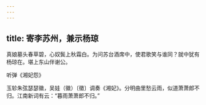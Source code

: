 ```yaml
---
---
---
```

title: 寄李苏州，兼示杨琼
---



真娘墓头春草碧，心奴鬓上秋霜白。为问苏台酒席中，使君歌笑与谁同？就中犹有杨琼在。堪上东山伴谢公。

听弹《湘妃怨》

玉轸朱弦瑟瑟徽，吴娃（徽）〔徵〕调奏《湘妃》。分明曲里愁云雨，似道萧萧郎不归。江南新词有云：“暮雨萧萧郎不归。”
